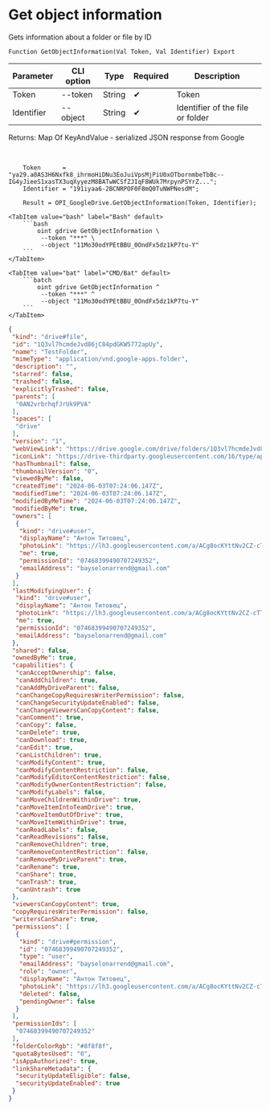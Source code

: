﻿---
sidebar_position: 1
description: Get object information and other functions to work with Google Drive in the Open Integration Package, a free open-source integration library for 1C:Enterprise 8, OneScript and CLI
keywords: [1C, 1С, 1С:Enterprise, 1С:Enterprise 8.3, API, Integration, Services, Exchange, OneScript, CLI, Google Drive]
---


# Get object information
 Gets information about a folder or file by ID



`Function GetObjectInformation(Val Token, Val Identifier) Export`

  | Parameter | CLI option | Type | Required | Description |
  |-|-|-|-|-|
  | Token | --token | String | &#x2714; | Token |
  | Identifier | --object | String | &#x2714; | Identifier of the file or folder |

  
  Returns:  Map Of KeyAndValue - serialized JSON response from Google

<br/>




```bsl title="1C:Enterprise/OneScript code example"
    Token      = "ya29.a0AS3H6Nxfk8_ihrmoHiDNu3EoJuiVpsMjPiU0xOTbornmbeTbBc--IG4yJieeS1xasTX3uqXyyezM8BATwWCSfZJIqF8WUk7MrpynPSYrZ...";
    Identifier = "191iyaa6-2BCNRPOF0F8mQ0TuNWPNesdM";

    Result = OPI_GoogleDrive.GetObjectInformation(Token, Identifier);
```
 

 <Tabs>
  
    <TabItem value="bash" label="Bash" default>
        ```bash
            oint gdrive GetObjectInformation \
             --token "***" \
             --object "11Mo30odYPEtBBU_0OndFx5dz1kP7tu-Y"
        ```
    </TabItem>
  
    <TabItem value="bat" label="CMD/Bat" default>
        ```batch
            oint gdrive GetObjectInformation ^
             --token "***" ^
             --object "11Mo30odYPEtBBU_0OndFx5dz1kP7tu-Y"
        ```
    </TabItem>
</Tabs>


```json title="Result"
{
 "kind": "drive#file",
 "id": "1Q3vl7hcmdeJvd86jC84pdGKW5772apUy",
 "name": "TestFolder",
 "mimeType": "application/vnd.google-apps.folder",
 "description": "",
 "starred": false,
 "trashed": false,
 "explicitlyTrashed": false,
 "parents": [
  "0AN2vrbrhqfJrUk9PVA"
 ],
 "spaces": [
  "drive"
 ],
 "version": "1",
 "webViewLink": "https://drive.google.com/drive/folders/1Q3vl7hcmdeJvd86jC84pdGKW5772apUy",
 "iconLink": "https://drive-thirdparty.googleusercontent.com/16/type/application/vnd.google-apps.folder",
 "hasThumbnail": false,
 "thumbnailVersion": "0",
 "viewedByMe": false,
 "createdTime": "2024-06-03T07:24:06.147Z",
 "modifiedTime": "2024-06-03T07:24:06.147Z",
 "modifiedByMeTime": "2024-06-03T07:24:06.147Z",
 "modifiedByMe": true,
 "owners": [
  {
   "kind": "drive#user",
   "displayName": "Антон Титовец",
   "photoLink": "https://lh3.googleusercontent.com/a/ACg8ocKYttNv2CZ-cTTuE90Zmht_PwnGc0YnjM1IUllXsTVORfZFVPU=s64",
   "me": true,
   "permissionId": "07468399490707249352",
   "emailAddress": "bayselonarrend@gmail.com"
  }
 ],
 "lastModifyingUser": {
  "kind": "drive#user",
  "displayName": "Антон Титовец",
  "photoLink": "https://lh3.googleusercontent.com/a/ACg8ocKYttNv2CZ-cTTuE90Zmht_PwnGc0YnjM1IUllXsTVORfZFVPU=s64",
  "me": true,
  "permissionId": "07468399490707249352",
  "emailAddress": "bayselonarrend@gmail.com"
 },
 "shared": false,
 "ownedByMe": true,
 "capabilities": {
  "canAcceptOwnership": false,
  "canAddChildren": true,
  "canAddMyDriveParent": false,
  "canChangeCopyRequiresWriterPermission": false,
  "canChangeSecurityUpdateEnabled": false,
  "canChangeViewersCanCopyContent": false,
  "canComment": true,
  "canCopy": false,
  "canDelete": true,
  "canDownload": true,
  "canEdit": true,
  "canListChildren": true,
  "canModifyContent": true,
  "canModifyContentRestriction": false,
  "canModifyEditorContentRestriction": false,
  "canModifyOwnerContentRestriction": false,
  "canModifyLabels": false,
  "canMoveChildrenWithinDrive": true,
  "canMoveItemIntoTeamDrive": true,
  "canMoveItemOutOfDrive": true,
  "canMoveItemWithinDrive": true,
  "canReadLabels": false,
  "canReadRevisions": false,
  "canRemoveChildren": true,
  "canRemoveContentRestriction": false,
  "canRemoveMyDriveParent": true,
  "canRename": true,
  "canShare": true,
  "canTrash": true,
  "canUntrash": true
 },
 "viewersCanCopyContent": true,
 "copyRequiresWriterPermission": false,
 "writersCanShare": true,
 "permissions": [
  {
   "kind": "drive#permission",
   "id": "07468399490707249352",
   "type": "user",
   "emailAddress": "bayselonarrend@gmail.com",
   "role": "owner",
   "displayName": "Антон Титовец",
   "photoLink": "https://lh3.googleusercontent.com/a/ACg8ocKYttNv2CZ-cTTuE90Zmht_PwnGc0YnjM1IUllXsTVORfZFVPU=s64",
   "deleted": false,
   "pendingOwner": false
  }
 ],
 "permissionIds": [
  "07468399490707249352"
 ],
 "folderColorRgb": "#8f8f8f",
 "quotaBytesUsed": "0",
 "isAppAuthorized": true,
 "linkShareMetadata": {
  "securityUpdateEligible": false,
  "securityUpdateEnabled": true
 }
}
```
